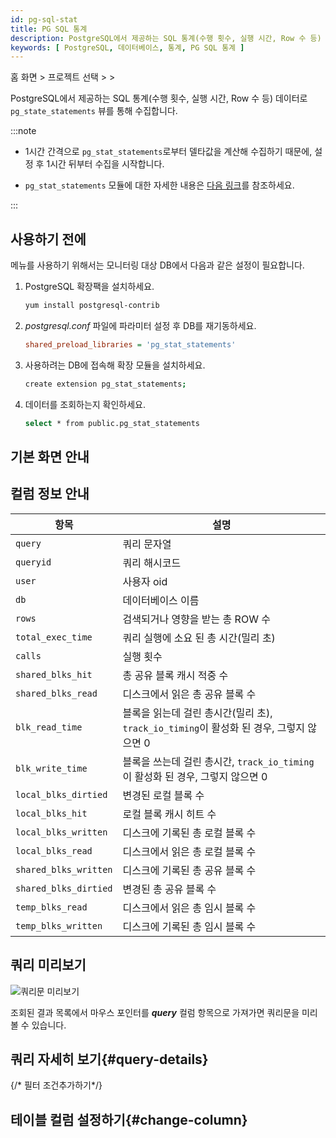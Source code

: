 ```yaml
---
id: pg-sql-stat
title: PG SQL 통계
description: PostgreSQL에서 제공하는 SQL 통계(수행 횟수, 실행 시간, Row 수 등) 데이터로 pg_state_statements 뷰를 통해 수집합니다.
keywords: [ PostgreSQL, 데이터베이스, 통계, PG SQL 통계 ]
---
```


홈 화면 &gt; 프로젝트 선택 &gt; <Cmdname sid="side_reportStat" className="uitext" /> &gt; <Cmdname sid="side_pgStat" className="uitext" />

PostgreSQL에서 제공하는 SQL 통계(수행 횟수, 실행 시간, Row 수 등) 데이터로 `pg_state_statements` 뷰를 통해 수집합니다.

:::note

* 1시간 간격으로 `pg_stat_statements`로부터 델타값을 계산해 수집하기 때문에, 설정 후 1시간 뒤부터 수집을 시작합니다.

* `pg_stat_statements` 모듈에 대한 자세한 내용은 [다음 링크](https://www.postgresql.org/docs/current/pgstatstatements.html)를 참조하세요.

:::

## 사용하기 전에

<Cmdname sid="side_pgStat" className="uitext" /> 메뉴를 사용하기 위해서는 모니터링 대상 DB에서 다음과 같은 설정이 필요합니다.

1. PostgreSQL 확장팩을 설치하세요.

    ```bash
    yum install postgresql-contrib
    ```

1. *postgresql.conf* 파일에 파라미터 설정 후 DB를 재기동하세요.

    ```ini title='postgresql.conf'
    shared_preload_libraries = 'pg_stat_statements'
    ```

1. 사용하려는 DB에 접속해 확장 모듈을 설치하세요.

    ```bash
    create extension pg_stat_statements;
    ```

1. 데이터를 조회하는지 확인하세요.

    ```bash
    select * from public.pg_stat_statements
    ```

## 기본 화면 안내

<ImgLang img='db-pg-sql-stat.png' desc='PG SQL 통계' />


<Dbproductsqlstatbasicusage />

## 컬럼 정보 안내

| 항목 | 설명 |
| -- | -- |
| `query` | 쿼리 문자열 |
| `queryid` | 쿼리 해시코드 |
| `user` | 사용자 oid |
| `db` | 데이터베이스 이름 |
| `rows` | 검색되거나 영향을 받는 총 ROW 수 |
| `total_exec_time` | 쿼리 실행에 소요 된 총 시간(밀리 초) |
| `calls` | 실행 횟수 |
| `shared_blks_hit` | 총 공유 블록 캐시 적중 수 |
| `shared_blks_read` | 디스크에서 읽은 총 공유 블록 수 |
| `blk_read_time` | 블록을 읽는데 걸린 총시간(밀리 초), `track_io_timing`이 활성화 된 경우, 그렇지 않으면 0 |
| `blk_write_time` | 블록을 쓰는데 걸린 총시간, `track_io_timing`이 활성화 된 경우, 그렇지 않으면 0 |
| `local_blks_dirtied` | 변경된 로컬 블록 수 |
| `local_blks_hit` | 로컬 블록 캐시 히트 수 |
| `local_blks_written` | 디스크에 기록된 총 로컬 블록 수 |
| `local_blks_read` | 디스크에서 읽은 총 로컬 블록 수 |
| `shared_blks_written` | 디스크에 기록된 총 공유 블록 수 |
| `shared_blks_dirtied` | 변경된 총 공유 블록 수 |
| `temp_blks_read` | 디스크에서 읽은 총 임시 블록 수 |
| `temp_blks_written` | 디스크에 기록된 총 임시 블록 수 |


## 쿼리 미리보기

![쿼리문 미리보기](/img/db-sql-preview.png)

조회된 결과 목록에서 마우스 포인터를 ***query*** 컬럼 항목으로 가져가면 쿼리문을 미리볼 수 있습니다.

## 쿼리 자세히 보기{#query-details}

<ImgLang img='db-sql-details-postgresql.png' desc='SQL 상세' />


<Dbproductsqlstatquerydetails />

{/* 필터 조건추가하기*/}

<Dbsqlfilter />


## 테이블 컬럼 설정하기{#change-column}


<Dbv2dataeditcolumn /> 